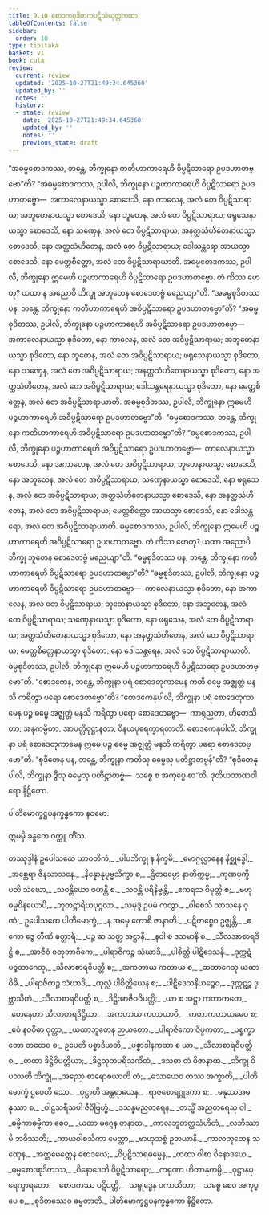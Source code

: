 ```yaml
---
title: 9.10 စောဒကစုဒိတကပဋိသံယုတ္တကထာ
tableOfContents: false
sidebar:
  order: 10
type: tipitaka
basket: vi
book: cula
review:
  current: review
  updated: '2025-10-27T21:49:34.645360'
  updated_by: ''
  notes: ''
  history:
  - state: review
    date: '2025-10-27T21:49:34.645360'
    updated_by: ''
    notes: ''
    previous_state: draft
---
```



<ReviewStatus review={frontmatter.review} showDetails={true} />

<HypothesisAnnotation frontmatter={frontmatter} />

<DynamicBreadcrumb />

<Division number="401" book="cula" e="ch" v="4" p="438">

<Paragraph number="1936" book="cula">
“အဓမ္မစောဒကဿ, ဘန္တေ, ဘိက္ခုနော ကတိဟာကာရေဟိ ဝိပ္ပဋိသာရော ဥပဒဟာတဗ္ဗော”တိ? “အဓမ္မစောဒကဿ, ဥပါလိ, ဘိက္ခုနော ပဉ္စဟာကာရေဟိ ဝိပ္ပဋိသာရော ဥပဒဟာတဗ္ဗော—  အကာလေနာယသ္မာ စောဒေသိ, နော ကာလေန, အလံ တေ ဝိပ္ပဋိသာရာယ; အဘူတေနာယသ္မာ စောဒေသိ, နော ဘူတေန, အလံ တေ ဝိပ္ပဋိသာရာယ; ဖရုသေနာယသ္မာ စောဒေသိ, နော သဏှေန, အလံ တေ ဝိပ္ပဋိသာရာယ; အနတ္ထသံဟိတေနာယသ္မာ စောဒေသိ, နော အတ္ထသံဟိတေန, အလံ တေ ဝိပ္ပဋိသာရာယ; ဒေါသန္တရော အာယသ္မာ စောဒေသိ, နော မေတ္တစိတ္တော, အလံ တေ ဝိပ္ပဋိသာရာယာတိ. အဓမ္မစောဒကဿ, ဥပါလိ, ဘိက္ခုနော ဣမေဟိ ပဉ္စဟာကာရေဟိ ဝိပ္ပဋိသာရော ဥပဒဟာတဗ္ဗော. တံ ကိဿ ဟေတု? ယထာ န အညောပိ ဘိက္ခု အဘူတေန စောဒေတဗ္ဗံ မညေယျာ”တိ.
</Paragraph>

<Paragraph number="1937" book="cula">
“အဓမ္မစုဒိတဿ ပန, ဘန္တေ, ဘိက္ခုနော ကတိဟာကာရေဟိ အဝိပ္ပဋိသာရော ဥပဒဟာတဗ္ဗော”တိ? “အဓမ္မစုဒိတဿ, ဥပါလိ, ဘိက္ခုနော ပဉ္စဟာကာရေဟိ အဝိပ္ပဋိသာရော ဥပဒဟာတဗ္ဗော—  အကာလေနာယသ္မာ စုဒိတော, နော ကာလေန, အလံ တေ အဝိပ္ပဋိသာရာယ; အဘူတေနာယသ္မာ စုဒိတော, နော ဘူတေန, အလံ တေ အဝိပ္ပဋိသာရာယ; ဖရုသေနာယသ္မာ စုဒိတော, နော သဏှေန, အလံ တေ အဝိပ္ပဋိသာရာယ; အနတ္ထသံဟိတေနာယသ္မာ စုဒိတော, နော အတ္ထသံဟိတေန, အလံ တေ အဝိပ္ပဋိသာရာယ; ဒေါသန္တရေနာယသ္မာ စုဒိတော, နော မေတ္တစိတ္တေန, အလံ တေ အဝိပ္ပဋိသာရာယာတိ. အဓမ္မစုဒိတဿ, ဥပါလိ, ဘိက္ခုနော ဣမေဟိ ပဉ္စဟာကာရေဟိ အဝိပ္ပဋိသာရော ဥပဒဟာတဗ္ဗော”တိ.
</Paragraph>

<Paragraph number="1938" book="cula">
“ဓမ္မစောဒကဿ, ဘန္တေ, ဘိက္ခုနော ကတိဟာကာရေဟိ အဝိပ္ပဋိသာရော ဥပဒဟာတဗ္ဗော”တိ? “ဓမ္မစောဒကဿ, ဥပါလိ, ဘိက္ခုနော ပဉ္စဟာကာရေဟိ အဝိပ္ပဋိသာရော ဥပဒဟာတဗ္ဗော—  ကာလေနာယသ္မာ စောဒေသိ, နော အကာလေန, အလံ တေ အဝိပ္ပဋိသာရာယ; ဘူတေနာယသ္မာ စောဒေသိ, နော အဘူတေန, အလံ တေ အဝိပ္ပဋိသာရာယ; သဏှေနာယသ္မာ စောဒေသိ, နော ဖရုသေန, အလံ တေ အဝိပ္ပဋိသာရာယ; အတ္ထသံဟိတေနာယသ္မာ စောဒေသိ, နော အနတ္ထသံဟိတေန, အလံ တေ အဝိပ္ပဋိသာရာယ; မေတ္တစိတ္တော အာယသ္မာ စောဒေသိ, နော ဒေါသန္တရော, အလံ တေ အဝိပ္ပဋိသာရာယာတိ. ဓမ္မစောဒကဿ, ဥပါလိ, ဘိက္ခုနော ဣမေဟိ ပဉ္စဟာကာရေဟိ အဝိပ္ပဋိသာရော ဥပဒဟာတဗ္ဗော. တံ ကိဿ ဟေတု? ယထာ အညောပိ ဘိက္ခု ဘူတေန စောဒေတဗ္ဗံ မညေယျာ”တိ.
</Paragraph>

<Paragraph number="1939" book="cula">
“ဓမ္မစုဒိတဿ ပန, ဘန္တေ, ဘိက္ခုနော ကတိဟာကာရေဟိ ဝိပ္ပဋိသာရော ဥပဒဟာတဗ္ဗော”တိ? “ဓမ္မစုဒိတဿ, ဥပါလိ, ဘိက္ခုနော ပဉ္စဟာကာရေဟိ ဝိပ္ပဋိသာရော ဥပဒဟာတဗ္ဗော—  ကာလေနာယသ္မာ စုဒိတော, နော အကာလေန, အလံ တေ ဝိပ္ပဋိသာရာယ; ဘူတေနာယသ္မာ စုဒိတော, နော အဘူတေန, အလံ တေ ဝိပ္ပဋိသာရာယ; သဏှေနာယသ္မာ စုဒိတော, နော ဖရုသေန, အလံ တေ ဝိပ္ပဋိသာရာယ; အတ္ထသံဟိတေနာယသ္မာ စုဒိတော, နော အနတ္ထသံဟိတေန, အလံ တေ ဝိပ္ပဋိသာရာယ; မေတ္တစိတ္တေနာယသ္မာ စုဒိတော, နော ဒေါသန္တရေန, အလံ တေ ဝိပ္ပဋိသာရာယာတိ. ဓမ္မစုဒိတဿ, ဥပါလိ, ဘိက္ခုနော ဣမေဟိ ပဉ္စဟာကာရေဟိ ဝိပ္ပဋိသာရော ဥပဒဟာတဗ္ဗော”တိ.
</Paragraph>

<Paragraph number="1940" book="cula">
“စောဒကေန, ဘန္တေ, ဘိက္ခုနာ ပရံ စောဒေတုကာမေန ကတိ ဓမ္မေ အဇ္ဈတ္တံ မနသိ ကရိတွာ ပရော စောဒေတဗ္ဗော”တိ? “စောဒကေနုပါလိ, ဘိက္ခုနာ ပရံ စောဒေတုကာမေန ပဉ္စ ဓမ္မေ အဇ္ဈတ္တံ မနသိ ကရိတွာ ပရော စောဒေတဗ္ဗော—  ကာရုညတာ, ဟိတေသိတာ, အနုကမ္ပိတာ, အာပတ္တိဝုဋ္ဌာနတာ, ဝိနယပုရေက္ခာရတာတိ. စောဒကေနုပါလိ, ဘိက္ခုနာ ပရံ စောဒေတုကာမေန ဣမေ ပဉ္စ ဓမ္မေ အဇ္ဈတ္တံ မနသိ ကရိတွာ ပရော စောဒေတဗ္ဗော”တိ.
</Paragraph>

<Paragraph number="1941" book="cula">
“စုဒိတေန ပန, ဘန္တေ, ဘိက္ခုနာ ကတိသု ဓမ္မေသု ပတိဋ္ဌာတဗ္ဗန်”တိ? “စုဒိတေနုပါလိ, ဘိက္ခုနာ ဒွီသု ဓမ္မေသု ပတိဋ္ဌာတဗ္ဗံ—  သစ္စေ စ အကုပ္ပေ စာ”တိ.

</Paragraph>
</Division>

<Paragraph number="1942" book="cula">
ဒုတိယဘာဏဝါရော နိဋ္ဌိတော.

  
ပါတိမောက္ခဋ္ဌပနက္ခန္ဓကော နဝမော.

  
ဣမမှိ ခန္ဓကေ ဝတ္ထူ တိံသ.



</Paragraph>

<Paragraph number="1943" type="center" book="cula">
တဿုဒ္ဒါနံ


</Paragraph>

<Paragraph number="1944" type="verses" book="cula">
ဥပေါသထေ ယာဝတိကံ,_  
_ပါပဘိက္ခု န နိက္ခမိ;_  
_မောဂ္ဂလ္လာနေန နိစ္ဆုဒ္ဓေါ,_  
_အစ္ဆေရာ ဇိနသာသနေ._  

</Paragraph>

<Paragraph number="1945" type="verses" book="cula">
_နိန္နောနုပုဗ္ဗသိက္ခာ စ,_  
_ဌိတဓမ္မော နာတိက္ကမ္မ;_  
_ကုဏပုက္ခိပတိ သံဃော,_  
_သဝန္တိယော ဇဟန္တိ စ._  

</Paragraph>

<Paragraph number="1946" type="verses" book="cula">
_သဝန္တိ ပရိနိဗ္ဗန္တိ,_  
_ဧကရသ ဝိမုတ္တိ စ;_  
_ဗဟု ဓမ္မဝိနယောပိ,_  
_ဘူတဋ္ဌာရိယပုဂ္ဂလာ._  

</Paragraph>

<Paragraph number="1947" type="verses" book="cula">
_သမုဒ္ဒံ ဥပမံ ကတွာ,_  
_ဝါစေသိ သာသနေ ဂုဏံ;_  
ဥပေါသထေ ပါတိမောက္ခံ,_  
_န အမှေ ကောစိ ဇာနာတိ._  

</Paragraph>

<Paragraph number="1948" type="verses" book="cula">
_ပဋိကစ္စေဝ ဥဇ္ဈန္တိ,_  
_ဧကော ဒွေ တီဏိ စတ္တာရိ;_  
_ပဉ္စ ဆ သတ္တ အဋ္ဌာနိ,_  
_နဝါ စ ဒသမာနိ စ._  

</Paragraph>

<Paragraph number="1949" type="verses" book="cula">
_သီလအာစာရဒိဋ္ဌိ စ,_  
_အာဇီဝံ စတုဘာဂိကေ;_  
_ပါရာဇိကဉ္စ သံဃာဒိ,_  
_ပါစိတ္တိ ပါဋိဒေသနိ._  

</Paragraph>

<Paragraph number="1950" type="verses" book="cula">
_ဒုက္ကဋံ ပဉ္စဘာဂေသု,_  
_သီလာစာရဝိပတ္တိ စ;_  
_အကတာယ ကတာယ စ,_  
_ဆဘာဂေသု ယထာဝိဓိ._  

</Paragraph>

<Paragraph number="1951" type="verses" book="cula">
_ပါရာဇိကဉ္စ သံဃာဒိ,_  
_ထုလ္လံ ပါစိတ္တိယေန စ;_  
_ပါဋိဒေသနိယဉ္စေဝ,_  
_ဒုက္ကဋဉ္စ ဒုဗ္ဘာသိတံ._  

</Paragraph>

<Paragraph number="1952" type="verses" book="cula">
_သီလာစာရဝိပတ္တိ စ,_  
_ဒိဋ္ဌိအာဇီဝဝိပတ္တိ;_  
_ယာ စ အဋ္ဌာ ကတာကတေ,_  
_တေနေတာ သီလာစာရဒိဋ္ဌိယာ._  

</Paragraph>

<Paragraph number="1953" type="verses" book="cula">
_အကတာယ ကတာယာပိ,_  
_ကတာကတာယမေဝ စ;_  
_ဧဝံ နဝဝိဓာ ဝုတ္တာ,_  
_ယထာဘူတေန ဉာယတော._  

</Paragraph>

<Paragraph number="1954" type="verses" book="cula">
_ပါရာဇိကော ဝိပ္ပကတာ,_  
_ပစ္စက္ခာတော တထေဝ စ;_  
ဥပေတိ ပစ္စာဒိယတိ,_  
_ပစ္စာဒါနကထာ စ ယာ._  

</Paragraph>

<Paragraph number="1955" type="verses" book="cula">
_သီလာစာရဝိပတ္တိ စ,_  
_တထာ ဒိဋ္ဌိဝိပတ္တိယာ;_  
_ဒိဋ္ဌသုတပရိသင်္ကိတံ,_  
_ဒသဓာ တံ ဝိဇာနာထ._  

</Paragraph>

<Paragraph number="1956" type="verses" book="cula">
_ဘိက္ခု ဝိပဿတိ ဘိက္ခုံ,_  
_အညော စာရောစယာတိ တံ;_  
_သောယေဝ တဿ အက္ခာတိ,_  
_ပါတိမောက္ခံ ဌပေတိ သော._  

</Paragraph>

<Paragraph number="1957" type="verses" book="cula">
_ဝုဋ္ဌာတိ အန္တရာယေန,_  
_ရာဇစောရဂ္ဂုဒကာ စ;_  
_မနုဿအမနုဿာ စ,_  
_ဝါဠသရီသပါ ဇီဝိဗြဟ္မံ._  

</Paragraph>

<Paragraph number="1958" type="verses" book="cula">
_ဒသန္နမညတရေန,_  
_တသ္မိံ အညတရေသု ဝါ;_  
_ဓမ္မိကာဓမ္မိကာ စေဝ,_  
_ယထာ မဂ္ဂေန ဇာနာထ._  

</Paragraph>

<Paragraph number="1959" type="verses" book="cula">
_ကာလဘူတတ္ထသံဟိတံ,_  
_လဘိဿာမိ ဘဝိဿတိ;_  
_ကာယဝါစသိကာ မေတ္တာ,_  
_ဗာဟုသစ္စံ ဥဘယာနိ._  

</Paragraph>

<Paragraph number="1960" type="verses" book="cula">
_ကာလဘူတေန သဏှေန,_  
_အတ္ထမေတ္တေန စောဒယေ;_  
_ဝိပ္ပဋိသာရဓမ္မေန,_  
_တထာ ဝါစာ ဝိနောဒယေ._  

</Paragraph>

<Paragraph number="1961" type="verses" book="cula">
_ဓမ္မစောဒစုဒိတဿ,_  
_ဝိနောဒေတိ ဝိပ္ပဋိသာရော;_  
_ကရုဏာ ဟိတာနုကမ္ပိ,_  
_ဝုဋ္ဌာနပုရေက္ခာရတော._  

</Paragraph>

<Paragraph number="1962" type="verses" book="cula">
_စောဒကဿ ပဋိပတ္တိ,_  
_သမ္ဗုဒ္ဓေန ပကာသိတာ;_  
_သစ္စေ စေဝ အကုပ္ပေ စ,_  
_စုဒိတဿေဝ ဓမ္မတာတိ._  


</Paragraph>

<Paragraph number="1963" type="center" book="cula">
ပါတိမောက္ခဋ္ဌပနက္ခန္ဓကော နိဋ္ဌိတော.
</Paragraph>